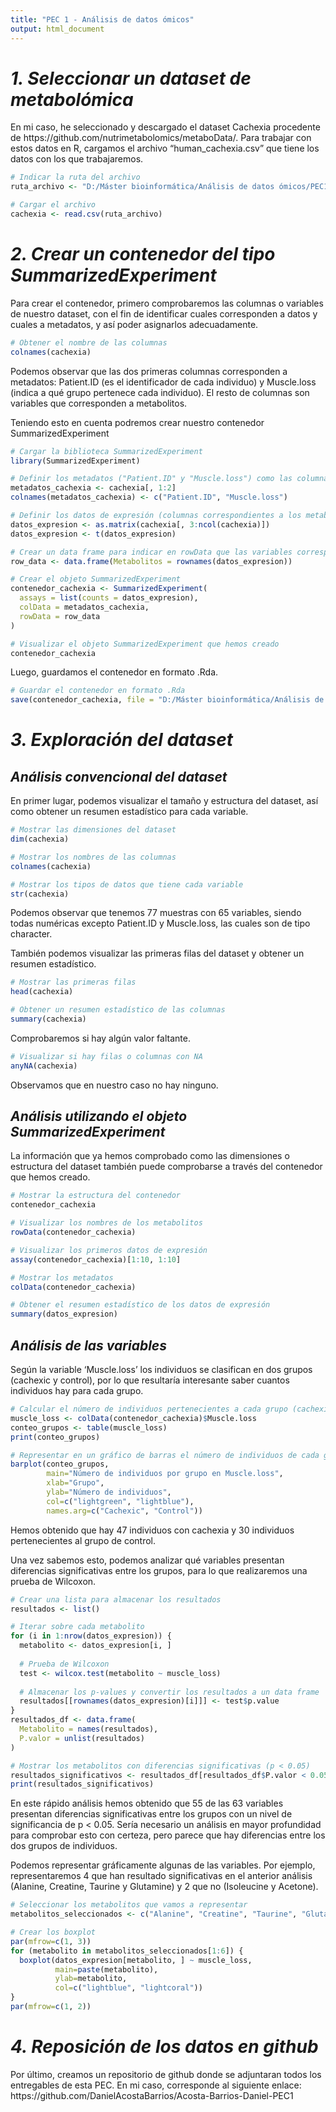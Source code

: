 ---
title: "PEC 1 - Análisis de datos ómicos"
output: html_document
---

# *1. Seleccionar un dataset de metabolómica*

En mi caso, he seleccionado y descargado el dataset Cachexia procedente de https://github.com/nutrimetabolomics/metaboData/. Para trabajar con estos datos en R, cargamos el archivo "human_cachexia.csv" que tiene los datos con los que trabajaremos.

```{r}
# Indicar la ruta del archivo
ruta_archivo <- "D:/Máster bioinformática/Análisis de datos ómicos/PEC1/human_cachexia.csv"

# Cargar el archivo
cachexia <- read.csv(ruta_archivo)

```


# *2. Crear un contenedor del tipo SummarizedExperiment*

Para crear el contenedor, primero comprobaremos las columnas o variables de nuestro dataset, con el fin de identificar cuales corresponden a datos y cuales a metadatos, y así poder asignarlos adecuadamente.

```{r}
# Obtener el nombre de las columnas
colnames(cachexia)
```

Podemos observar que las dos primeras columnas corresponden a metadatos: Patient.ID (es el identificador de cada individuo) y Muscle.loss (indica a qué grupo pertenece cada individuo). El resto de columnas son variables que corresponden a metabolitos.

Teniendo esto en cuenta podremos crear nuestro contenedor SummarizedExperiment

```{r}
# Cargar la biblioteca SummarizedExperiment
library(SummarizedExperiment)

# Definir los metadatos ("Patient.ID" y "Muscle.loss") como las columnas
metadatos_cachexia <- cachexia[, 1:2]
colnames(metadatos_cachexia) <- c("Patient.ID", "Muscle.loss")  

# Definir los datos de expresión (columnas correspondientes a los metabolitos)
datos_expresion <- as.matrix(cachexia[, 3:ncol(cachexia)])
datos_expresion <- t(datos_expresion) 

# Crear un data frame para indicar en rowData que las variables corresponden a metabolitos
row_data <- data.frame(Metabolitos = rownames(datos_expresion))

# Crear el objeto SummarizedExperiment
contenedor_cachexia <- SummarizedExperiment(
  assays = list(counts = datos_expresion),
  colData = metadatos_cachexia,
  rowData = row_data
)

# Visualizar el objeto SummarizedExperiment que hemos creado
contenedor_cachexia

```

Luego, guardamos el contenedor en formato .Rda.
```{r}
# Guardar el contenedor en formato .Rda
save(contenedor_cachexia, file = "D:/Máster bioinformática/Análisis de datos ómicos/PEC1/contenedor_cachexia.Rda")

```


# *3. Exploración del dataset*

## *Análisis convencional del dataset*

En primer lugar, podemos visualizar el tamaño y estructura del dataset, así como obtener un resumen estadístico para cada variable.

```{r}
# Mostrar las dimensiones del dataset
dim(cachexia)

# Mostrar los nombres de las columnas
colnames(cachexia)

# Mostrar los tipos de datos que tiene cada variable
str(cachexia)

```
Podemos observar que tenemos 77 muestras con 65 variables, siendo todas numéricas excepto Patient.ID y Muscle.loss, las cuales son de tipo character.

También podemos visualizar las primeras filas del dataset y obtener un resumen estadístico.
```{r}
# Mostrar las primeras filas 
head(cachexia)

# Obtener un resumen estadístico de las columnas
summary(cachexia)
```


Comprobaremos si hay algún valor faltante.
```{r}
# Visualizar si hay filas o columnas con NA
anyNA(cachexia)

```
Observamos que en nuestro caso no hay ninguno.

## *Análisis utilizando el objeto SummarizedExperiment*

La información que ya hemos comprobado como las dimensiones o estructura del dataset también puede comprobarse a través del contenedor que hemos creado.
```{r}
# Mostrar la estructura del contenedor
contenedor_cachexia

# Visualizar los nombres de los metabolitos
rowData(contenedor_cachexia)

# Visualizar los primeros datos de expresión
assay(contenedor_cachexia)[1:10, 1:10]  

# Mostrar los metadatos
colData(contenedor_cachexia)

# Obtener el resumen estadístico de los datos de expresión
summary(datos_expresion)

```

## *Análisis de las variables*

Según la variable 'Muscle.loss' los individuos se clasifican en dos grupos (cachexic y control), por lo que resultaría interesante saber cuantos individuos hay para cada grupo.

```{r}
# Calcular el número de individuos pertenecientes a cada grupo (cachexic y control)
muscle_loss <- colData(contenedor_cachexia)$Muscle.loss
conteo_grupos <- table(muscle_loss)
print(conteo_grupos)

# Representar en un gráfico de barras el número de individuos de cada grupo
barplot(conteo_grupos, 
        main="Número de individuos por grupo en Muscle.loss",
        xlab="Grupo",
        ylab="Número de individuos",
        col=c("lightgreen", "lightblue"),
        names.arg=c("Cachexic", "Control"))

```
Hemos obtenido que hay 47 individuos con cachexia y 30 individuos pertenecientes al grupo de control.

Una vez sabemos esto, podemos analizar qué variables presentan diferencias significativas entre los grupos, para lo que realizaremos una prueba de Wilcoxon.

```{r}
# Crear una lista para almacenar los resultados
resultados <- list()

# Iterar sobre cada metabolito
for (i in 1:nrow(datos_expresion)) {
  metabolito <- datos_expresion[i, ]
  
  # Prueba de Wilcoxon
  test <- wilcox.test(metabolito ~ muscle_loss)
  
  # Almacenar los p-values y convertir los resultados a un data frame 
  resultados[[rownames(datos_expresion)[i]]] <- test$p.value
}
resultados_df <- data.frame(
  Metabolito = names(resultados),
  P.valor = unlist(resultados)
)

# Mostrar los metabolitos con diferencias significativas (p < 0.05)
resultados_significativos <- resultados_df[resultados_df$P.valor < 0.05, ]
print(resultados_significativos)

```
En este rápido análisis hemos obtenido que 55 de las 63 variables presentan diferencias significativas entre los grupos con un nivel de significancia de p < 0.05. Sería necesario un análisis en mayor profundidad para comprobar esto con certeza, pero parece que hay diferencias entre los dos grupos de individuos. 


Podemos representar gráficamente algunas de las variables. Por ejemplo, representaremos 4 que han resultado significativas en el anterior análisis (Alanine, Creatine, Taurine y Glutamine) y 2 que no (Isoleucine y Acetone).

```{r}
# Seleccionar los metabolitos que vamos a representar
metabolitos_seleccionados <- c("Alanine", "Creatine", "Taurine", "Glutamine", "Isoleucine", "Acetone") 

# Crear los boxplot
par(mfrow=c(1, 3))
for (metabolito in metabolitos_seleccionados[1:6]) {
  boxplot(datos_expresion[metabolito, ] ~ muscle_loss,
          main=paste(metabolito),
          ylab=metabolito,
          col=c("lightblue", "lightcoral"))
}
par(mfrow=c(1, 2))

```

# *4. Reposición de los datos en github*

Por último, creamos un repositorio de github donde se adjuntaran todos los entregables de esta PEC. En mi caso, corresponde al siguiente enlace: https://github.com/DanielAcostaBarrios/Acosta-Barrios-Daniel-PEC1





